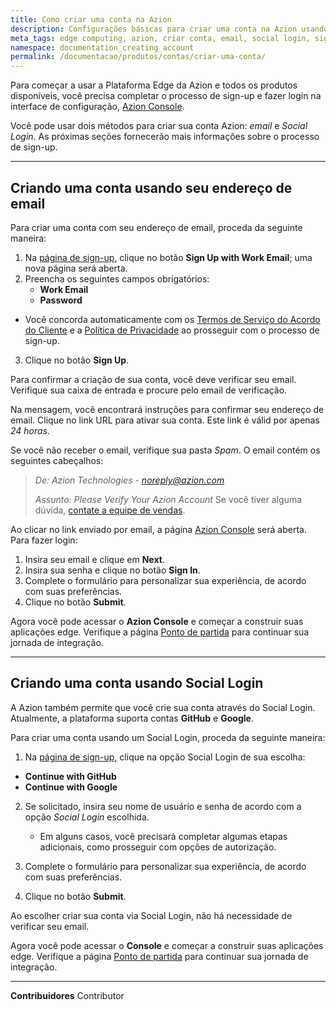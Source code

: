```yaml
---
title: Como criar uma conta na Azion
description: Configurações básicas para criar uma conta na Azion usando um endereço de email e através do Social Login.
meta_tags: edge computing, azion, criar conta, email, social login, signup
namespace: documentation_creating_account
permalink: /documentacao/produtos/contas/criar-uma-conta/
---
```


Para começar a usar a Plataforma Edge da Azion e todos os produtos disponíveis, você precisa completar o processo de sign-up e fazer login na interface de configuração, [Azion Console](https://console.azion.com/).

Você pode usar dois métodos para criar sua conta Azion: *email* e *Social Login*. As próximas seções fornecerão mais informações sobre o processo de sign-up.

---

## Criando uma conta usando seu endereço de email

Para criar uma conta com seu endereço de email, proceda da seguinte maneira:

1. Na [página de sign-up](https://console.azion.com/signup), clique no botão **Sign Up with Work Email**; uma nova página será aberta.
2. Preencha os seguintes campos obrigatórios:
    - **Work Email**
    - **Password**

- Você concorda automaticamente com os [Termos de Serviço do Acordo do Cliente](/pt-br/documentacao/contratos/contrato-de-cliente/) e a [Política de Privacidade](/pt-br/documentacao/contratos/politica-de-privacidade/) ao prosseguir com o processo de sign-up.

3. Clique no botão **Sign Up**.

Para confirmar a criação de sua conta, você deve verificar seu email. Verifique sua caixa de entrada e procure pelo email de verificação.

Na mensagem, você encontrará instruções para confirmar seu endereço de email. Clique no link URL para ativar sua conta. Este link é válid por apenas *24 horas*.

Se você não receber o email, verifique sua pasta *Spam*. O email contém os seguintes cabeçalhos:

> *De: Azion Technologies - noreply@azion.com*
>
> *Assunto: Please Verify Your Azion Account*
Se você tiver alguma dúvida, [contate a equipe de vendas](https://www.azion.com/en/contact-sales/).

Ao clicar no link enviado por email, a página [Azion Console](https://console.azion.com/) será aberta. Para fazer login:

1. Insira seu email e clique em **Next**.
2. Insira sua senha e clique no botão **Sign In**. 
3. Complete o formulário para personalizar sua experiência, de acordo com suas preferências.
4. Clique no botão **Submit**.

Agora você pode acessar o **Azion Console** e começar a construir suas aplicações edge. Verifique a página [Ponto de partida](/pt-br/documentacao/produtos/ponto-de-partida/) para continuar sua jornada de integração.

---

## Criando uma conta usando Social Login

A Azion também permite que você crie sua conta através do Social Login. Atualmente, a plataforma suporta contas **GitHub** e **Google**.

Para criar uma conta usando um Social Login, proceda da seguinte maneira:

1. Na [página de sign-up](https://console.azion.com/signup), clique na opção Social Login de sua escolha:

- **Continue with GitHub**
- **Continue with Google**

2. Se solicitado, insira seu nome de usuário e senha de acordo com a opção *Social Login* escolhida.

   - Em alguns casos, você precisará completar algumas etapas adicionais, como prosseguir com opções de autorização.

3. Complete o formulário para personalizar sua experiência, de acordo com suas preferências.
4. Clique no botão **Submit**.

Ao escolher criar sua conta via Social Login, não há necessidade de verificar seu email.

Agora você pode acessar o **Console** e começar a construir suas aplicações edge. Verifique a página [Ponto de partida](/pt-br/documentacao/produtos/ponto-de-partida/) para continuar sua jornada de integração.

---


**Contribuidores** <ContributorList>Contributor</ContributorList>
